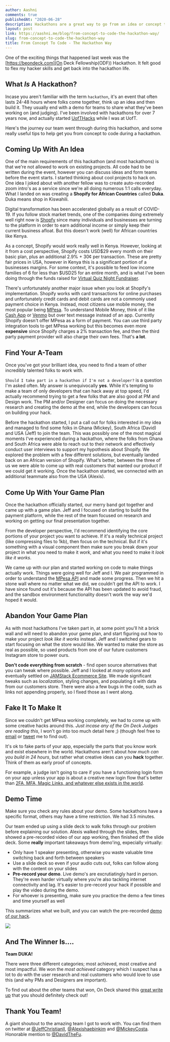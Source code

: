 ```yaml
---
author: Aashni
comments: true
publishedAt: "2020-06-28"
description: Hackathons are a great way to go from an idea or concept to actually coding and building it out. It doesn't have to be pretty, it just has to (look like it) works. Here are some of my hackathon tips based on the ODF4 Hackathon I participated in.
layout: post
link: https://aashni.me/blog/from-concept-to-code-the-hackathon-way/
slug: from-concept-to-code-the-hackathon-way
title: From Concept To Code - The Hackathon Way
---
```


One of the exciting things that happened last week was the [https://beondeck.com](On Deck Fellowship(ODF)) Hackathon. It felt good to flex my hacker skills and get back into the hackathon life.

## What _Is_ A Hackathon?

Incase you aren't familiar with the term `hackathon`, it's an event that often lasts 24-48 hours where folks come together, think up an idea and then build it. They usually end with a demo for teams to share what they've been working on (and judging). I've been involved with hackathons for over 7 years now, and actually started [UofTHacks](https://uofthacks.com) while I was at UofT.

Here's the journey our team went through during this hackathon, and some really useful tips to help get you from concept to code during a hackathon.

## Coming Up With An Idea

One of the main requirements of this hackathon (and most hackathons) is that we're not allowed to work on existing projects. All code had to be written during the event, however you can discuss ideas and form teams before the event starts. I started thinking about cool projects to hack on. One idea I joked about with another fellow was to create auto-recorded zoom intro's as a service since we're all doing numerous 1:1 calls everyday. What I landed on was creating a **Shopify for African Countries** called **Duka**. Duka means shop in Kiswahili.

Digital transformation has been accelerated globally as a result of COVID-19. If you follow stock market trends, one of the companies doing extremely well right now is [Shopfy](https://shopify.com) since many individuals and businesses are turning to the platform in order to earn additional income or simply keep their current business afloat. But this doesn't work (well) for African countries like Kenya.

As a concept, Shopify would work really well in Kenya. However, looking at it from a cost perspective, Shopify costs USD$29 every month on their basic plan, plus an additional 2.9% + 30¢ per transaction. These are pretty fair prices in USA, however in Kenya this is a significant portion of a businesses margins. For some context, it's possible to feed low income families of 6 for less than $USD25 for an entire month, and is what I've been doing through the funds raised for [Virtual Quiz Night Fundraiser](https://quizngiht.org). 

There's unfortunately another major issue when you look at Shopify's implementation. Shopify works  with card transactions for online purchases and unfortunately credit cards and debit cards are not a commonly used payment choice in Kenya. Instead, most citizens use mobile money, the most popular being [MPesa](https://www.safaricom.co.ke/personal/m-pesa). To understand Mobile Money, think of it like [Cash App](https://cash.app) or [Venmo](https://venmo.com) but over text message instead of an app. Currently Shopify doesn't offer MPesa as a form of payment. You can use third party integration tools to get MPesa working but this becomes even more **expensive** since Shopify charges a 2% transaction fee, and then the third party payment provider will also charge their own fees. That's **a lot**.

## Find Your A-Team

Once you've got your brilliant idea, you need to find a team of other incredibly talented folks to work with. 

`Should I take part in a hackathon if I'm not a developer?` is a question I'm asked often. My answer is unequivocally **yes**. While it's tempting to make a team of only developers that can hack away at top speed, I'd actually recommend trying to get a few folks that are also good at PM and Design work. The PM and/or Designer can focus on doing the necessary research and creating the demo at the end, while the developers can focus on building your hack. 

Before the hackathon started, I put a call out for folks interested in my idea and managed to find some folks in Ghana (Mickey), South Africa (David) and USA (Jeff) to join the team. This was possibly one of the most magical moments I've experienced during a hackathon, where the folks from Ghana and South Africa were able to reach out to their network and effectively conduct user interviews to support my hypothesis about Shopify. We explored the problem with a few different solutions, but eventually landed back on an African version of Shopify. What's better, between the three of us we were able to come up with real customers that wanted our product if we could get it working. Once the hackathon started, we connected with an additional teammate also from the USA (Alexis).

## Come Up With Your Game Plan

Once the hackathon officially started, our merry band got together and came up with a game plan. Jeff and I focused on starting to build the payment platform, while the rest of the team focused on research and working on getting our final presentation together.

From the developer perspective, I'd recommend identifying the core portions of your project you want to achieve. If it's a really technical project (like compressing files to 1kb), then focus on the technical. But if it's something with a visual component then make sure you break down your project in what you need to make it _work_, and what you need to make it _look like it works_. 

We came up with our plan and started working on code to make things actually work. Things were going well for Jeff and I. We pair programmed in order to understand the [MPesa API](http://developer.safaricom.co.ke/) and made some progress. Then we hit a stone wall where no matter what we did, we couldn't get the API to work. I have since found out it's because the API has been updated to avoid fraud, and the sandbox environment functionality doesn't work the way we'd hoped it would.

## Abandon Your Game Plan

As with most hackathons I've taken part in, at some point you'll hit a brick wall and will need to abandon your game plan, and start figuring out how to make your project _look like it works_ instead. Jeff and I switched gears to start focusing on what the store would like. We wanted to make the store as real as possible, so used products from one of our future customers Instagram store to power ours. 

**Don't code everything from scratch** - find open source alternatives that you can tweak where possible. Jeff and I looked at _many_ options and eventually settled on [JAMStack Ecommerce Site](https://github.com/jamstack-cms/jamstack-ecommerce). We made significant tweaks such as _localization_, styling changes, and populating it with data from our customers store. There were also a few bugs in the code, such as links not appending properly, so I fixed those as I went along. 

## Fake It To Make It

Since we couldn't get MPesa working completely, we had to come up with some creative hacks around this. _Just incase any of the On Deck Judges are reading this_, I won't go into too much detail here ;) (though feel free to [email](https://aashni.me/contact) or [tweet](https://twitter.com/aashnisshah) me to find out).

It's ok to fake parts of your app, especially the parts that you know work and exist elsewhere in the world. Hackathons aren't about _how much can you build in 24 hours_, but rather what creative ideas can you **hack** together. Think of them as early proof of concepts.

For example, a judge isn't going to care if you have a functioning login form on your app unless your app is about a creative new login flow that's better than [2FA, MFA, Magic Links, and whatever else exists in the world](https://twitter.com/AashniSShah/status/1277383575323762688?s=20). 

## Demo Time
Make sure you check any rules about your demo. Some hackathons have a specific format, others may have a time restriction. We had 3.5 minutes.

Our team ended up using a slide deck to walk folks through our problem before explaining our solution. Alexis walked through the slides, then showed a pre-recorded video of our app working, then finished off the slide deck. Some **really** important takeaways from demo'ing, expecially virtually:

 - Only have 1 speaker presenting, otherwise you waste valuable time switching back and forth between speakers
 - Use a slide deck so even if your audio cuts out, folks can follow along with the content on your slides
 - **Pre-record your demo**. Live demo's are excrutiatingly hard in person. They're even harder virtually where you're also tackling internet connectivity and lag. It's easier to pre-record your hack if possible and play the video during the demo.
 - For whoever is presenting, make sure you practice the demo a few times and time yourself as well

This summarizes what we built, and you can watch the pre-recorded [demo of our hack](https://drive.google.com/file/d/1YCEDHOuBoKgD-FZ8vXRb9w_-_Kl_T4Xy/view?usp=sharing). 

[![](/images/oldblogs/concept-to-code-01.png)](/images/oldblogs/concept-to-code-01.png)

## And The Winner Is....

**Team DUKA!**

There were three different categories; most achieved, most creative and most impactful. We won the _most achieved_ category which I suspect has a lot to do with the user research and real customers who would love to use this (and why PMs and Designers are important). 

To find out about the other teams that won, On Deck shared this [great write up](https://www.beondeck.com/post/odf-june-2020-hackathon-winners) that you should definitely check out!

## Thank You Team!
A giant shoutout to the amazing team I got to work with. You can find them on twitter at [@JeffChristianII](https://twitter.com/JeffChristianII), [@Alexishaebinkim](https://twitter.com/Alexishaebinkim) and [@MickeyCosta](https://twitter.com/MickeyCosta). Honorable mention to [@DavidTheFu](https://twitter.com/davidthefu).